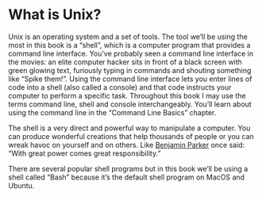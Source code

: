 # What is Unix?

Unix is an operating system and a set of tools. The tool we'll be using the
most in this book is a "shell", which is a computer program that provides a
command line interface. You've probably seen a command line interface in the
movies: an elite computer hacker sits in front of a black screen with green 
glowing text, furiously typing in commands and shouting something like 
"Spike them!". Using the command line interface lets you enter lines of code into
a shell (also called a console) and that code instructs your computer to
perform a specific task. Throughout this book I may use the terms command line,
shell and console interchangeably. You'll learn about using the command line in
the "Command Line Basics" chapter.

The shell is a very direct and powerful way to manipulate a computer. You
can produce wonderful creations that help thousands of people or you can wreak
havoc on yourself and on others. Like
[Benjamin Parker](https://en.wikipedia.org/wiki/Uncle_Ben) once 
said: "With great power comes great responsibility."

There are several popular shell programs but in this book we'll be using a shell 
called "Bash" because it's the default shell program on MacOS and Ubuntu.
